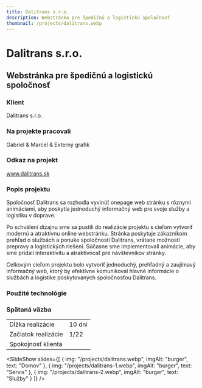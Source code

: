 ```yaml
---
title: Dalitrans s.r.o.
description: Webstránka pre špedičnú a logistickú spoločnosť
thumbnail: /projects/dalitrans.webp
---
```



# Dalitrans s.r.o.

## Webstránka pre špedičnú a logistickú spoločnosť

### Klient

Dalitrans s.r.o.

### Na projekte pracovali

Gabriel & Marcel & Externý grafik

### Odkaz na projekt

www.dalitrans.sk

### Popis projektu

Spoločnosť Dalitrans sa rozhodla vyvinúť onepage web stránku s rôznymi animáciami,
aby poskytla jednoduchý informačný web pre svoje služby a logistiku v doprave.

Po schválení dizajnu sme sa pustili do realizácie projektu s cieľom vytvoriť modernú
a atraktívnu online webstránku. Stránka poskytuje zákazníkom prehľad o službách a ponuke
spoločnosti Dalitrans, vrátane možností prepravy a logistických riešení. Súčasne sme implementovali
animácie, aby sme pridali interaktivitu a atraktívnosť pre návštevníkov stránky.

Celkovým cieľom projektu bolo vytvoriť jednoduchý, prehľadný a zaujímavý informačný web,
ktorý by efektívne komunikoval hlavné informácie o službách a logistike poskytovaných spoločnosťou Dalitrans.

### Použité technológie

<div class="not-prose mt-5 flex flex-wrap gap-7">
  <Technology name="HTML" color="#eb6539" size={40}>
    <Icon name="vscode-icons:file-type-html" size={40} />
  </Technology>
  <Technology name="CSS" color="#cf6e9e" size={40}>
    <Icon name="vscode-icons:file-type-sass" size={40} />
  </Technology>
  <Technology name="JavaScript" color="#f6e12d" size={40}>
    <Icon name="vscode-icons:file-type-js-official" size={40} />
  </Technology>
</div>

### Spätaná väzba

|                     |            |
| ------------------- | ---------- |
| Dĺžka realizácie    | 10 dní      |
| Začiatok realizácie | 1/22       |
| Spokojnosť klienta  | <StarsRating rating={3.5} />|

<SlideShow
  slides={[
{ img: "/projects/dalitrans.webp", imgAlt: "burger", text: "Domov" },
{ img: "/projects/dalitrans-1.webp", imgAlt: "burger", text: "Servis" },
{ img: "/projects/dalitrans-2.webp", imgAlt: "burger", text: "Služby" }
]}
/>
